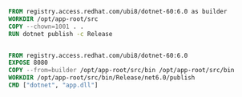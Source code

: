 ```dockerfile
FROM registry.access.redhat.com/ubi8/dotnet-60:6.0 as builder
WORKDIR /opt/app-root/src
COPY --chown=1001 . .
RUN dotnet publish -c Release


FROM registry.access.redhat.com/ubi8/dotnet-60:6.0
EXPOSE 8080
COPY --from=builder /opt/app-root/src/bin /opt/app-root/src/bin
WORKDIR /opt/app-root/src/bin/Release/net6.0/publish
CMD ["dotnet", "app.dll"]
```